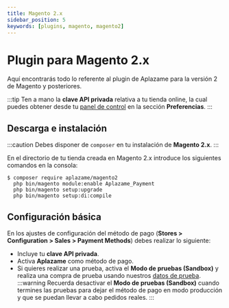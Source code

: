```yaml
---
title: Magento 2.x
sidebar_position: 5
keywords: [plugins, magento, magento2]
---
```

# Plugin para Magento 2.x
Aquí encontrarás todo lo referente al plugin de Aplazame para la versión 2 de Magento y posteriores.

:::tip
  Ten a mano la **clave API privada** relativa a tu tienda online, la cual puedes obtener desde tu [panel de control](https://vendors.aplazame.com/) en la sección **Preferencias**.
:::

## Descarga e instalación
:::caution
  Debes disponer de `composer` en tu instalación de **Magento 2.x**.
:::

En el directorio de tu tienda creada en Magento 2.x introduce los siguientes comandos en la consola:
``` shell
$ composer require aplazame/magento2
  php bin/magento module:enable Aplazame_Payment
  php bin/magento setup:upgrade
  php bin/magento setup:di:compile
```

## Configuración básica
En los ajustes de configuración del método de pago (**Stores > Configuration > Sales > Payment Methods**) debes realizar lo siguiente:
- Incluye tu **clave API privada**.
- Activa **Aplazame** como método de pago.
- Si quieres realizar una prueba, activa el **Modo de pruebas (Sandbox)** y realiza una compra de prueba usando nuestros [datos de prueba](../../api/test-environment/test-data/).
:::warning
  Recuerda desactivar el **Modo de pruebas (Sandbox)** cuando termines las pruebas para dejar el método de pago en modo producción y que se puedan llevar a cabo pedidos reales.
:::
